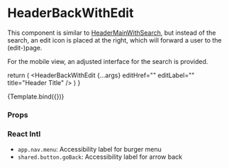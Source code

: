 
<Meta
  title="Components/Header/HeaderBackWithEdit"
  component={HeaderBackWithEdit}
/>

# HeaderBackWithEdit

This component is similar to [HeaderMainWithSearch](http://localhost:4000/?path=/docs/components-header-headermainwithsearch--default-story), but instead of the search, an edit icon is placed at the right, which will forward a user to the (edit-)page.

For the mobile view, an adjusted interface for the search is provided.

  return (
    <MenuProvider>
      <HeaderBackWithEdit
        {...args}
        editHref=""
        editLabel=""
        title="Header Title"
      />
    </MenuProvider>
  )
}

<Canvas>
  <Story name="Default">{Template.bind({})}</Story>
</Canvas>

### Props

<ArgsTable story="Default" />

### React Intl

- `app.nav.menu`: Accessibility label for burger menu
- `shared.button.goBack`: Accessibility label for arrow back

